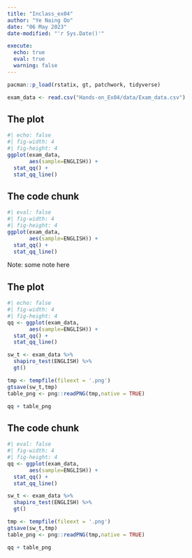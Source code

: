 ```yaml
---
title: "Inclass_ex04"
author: "Ye Naing Oo"
date: "06 May 2023"
date-modified: "'r Sys.Date()'"

execute: 
  echo: true
  eval: true
  warning: false
---
```


```r
pacman::p_load(rstatix, gt, patchwork, tidyverse)

```

```r
exam_data <- read.csv("Hands-on_Ex04/data/Exam_data.csv")

```

::: panel-tabset

## The plot
```r
#| echo: false
#| fig-width: 4
#| fig-height: 4
ggplot(exam_data,
       aes(sample=ENGLISH)) +
  stat_qq() +
  stat_qq_line()
```

## The code chunk
```r
#| eval: false
#| fig-width: 4
#| fig-height: 4
ggplot(exam_data,
       aes(sample=ENGLISH)) +
  stat_qq() +
  stat_qq_line()
```
:::

::: callout-note
Note: some note here
:::


::: panel-tabset

## The plot
```r
#| echo: false
#| fig-width: 4
#| fig-height: 4
qq <- ggplot(exam_data,
       aes(sample=ENGLISH)) +
  stat_qq() +
  stat_qq_line()

sw_t <- exam_data %>%
  shapiro_test(ENGLISH) %>%
  gt()

tmp <- tempfile(fileext = '.png')
gtsave(sw_t,tmp)
table_png <- png::readPNG(tmp,native = TRUE)

qq + table_png
```

## The code chunk
```r
#| eval: false
#| fig-width: 4
#| fig-height: 4
qq <- ggplot(exam_data,
       aes(sample=ENGLISH)) +
  stat_qq() +
  stat_qq_line()

sw_t <- exam_data %>%
  shapiro_test(ENGLISH) %>%
  gt()

tmp <- tempfile(fileext = '.png')
gtsave(sw_t,tmp)
table_png <- png::readPNG(tmp,native = TRUE)

qq + table_png
```
:::

